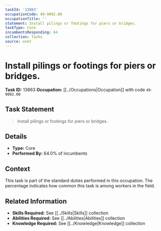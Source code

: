 ```yaml
---
taskId: '13863'
occupationCode: 49-9092.00
occupationTitle: ''
statement: Install pilings or footings for piers or bridges.
taskType: Core
incumbentsResponding: 64
collection: Tasks
source: onet
---
```

# Install pilings or footings for piers or bridges.

**Task ID:** 13863
**Occupation:** [[../Occupations|Occupation]] with code `49-9092.00`

## Task Statement

> Install pilings or footings for piers or bridges.

## Details

- **Type:** Core
- **Performed By:** 64.0% of incumbents

## Context

This task is part of the standard duties performed in this occupation. The percentage indicates how common this task is among workers in the field.

## Related Information

- **Skills Required:** See [[../Skills|Skills]] collection
- **Abilities Required:** See [[../Abilities|Abilities]] collection
- **Knowledge Required:** See [[../Knowledge|Knowledge]] collection
